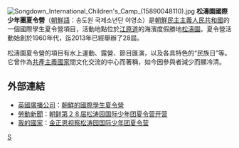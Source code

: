 {{no footnotes|time=2013-08-13T03:32:10+00:00}}
{{refimprove|time=2013-08-13T03:32:10+00:00}}
[[File:Songdown_International_Children's_Camp_(15890048110).jpg|thumb]]
{{Infobox Korean name|hangul=송도원 국제소년단 야영소|hanja=松濤園 國際少年團 野營所|rr=Songdowon Gukjesonyeondan Yayeongso|mr=Songdowŏn Kukchesonyŏndan Yayŏngso}}
'''松濤園國際少年團夏令營'''（[[朝鮮語|朝鮮語]]：송도원 국제소년단 야영소）是[[朝鮮民主主義人民共和國|朝鮮民主主義人民共和國]]的一個國際學生夏令營項目，活動地點位於[[江原道_(朝鮮)|江原道]]的海濱度假勝地[[松濤園|松濤園]]。夏令營活動始創於1960年代，迄2013年已經舉辦了28屆。

松濤園夏令營的項目有水上運動、露營、節目匯演，以及各具特色的“民族日”等。它曾作為[[共產主義國家|共產主義國家]]間文化交流的中心而著稱，如今因參與者減少而顯冷清。

==外部連結==
{{Commons category|Songdowon Youth Camp}}
* [[英國廣播公司|英國廣播公司]]：[http://www.bbc.co.uk/zhongwen/trad/world_outlook/2013/08/130810_world_outlook_north_korea_camp.shtml 朝鮮的國際學生夏令營]
* [[勞動新聞|勞動新聞]]：[http://www.rodong.rep.kp/cn/index.php?strPageID=SF01_02_01&newsID=2013-08-06-0003&chAction=L 朝鲜第２８届松涛园国际少年团夏令营开营] {{Wayback|url=http://www.rodong.rep.kp/cn/index.php?strPageID=SF01_02_01&newsID=2013-08-06-0003&chAction=L |date=20200807095120 }}
* [[我的國家|我的國家]]：[http://www.naenara.com.kp/ch/news/news_view.php?22+1660 金正恩视察松涛园国际少年团夏令营] {{Wayback|url=http://www.naenara.com.kp/ch/news/news_view.php?22+1660 |date=20160304223920 }}

[[Category:朝鮮民主主義人民共和國旅遊景點|S]]